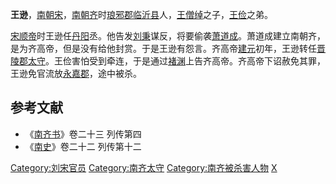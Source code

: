 '''王逊'''，[[南朝宋|南朝宋]]，[[南朝齐|南朝齐]]时[[琅邪郡|琅邪郡]][[临沂县|临沂县]]人，[[王僧绰|王僧绰]]之子，[[王儉_(南朝)|王俭]]之弟。

[[宋顺帝|宋顺帝]]时王逊任[[丹阳|丹阳]]丞。他告发[[刘秉|刘秉]]谋反，将要偷袭[[萧道成|萧道成]]。萧道成建立南朝齐，是为齐高帝，但是没有给他封赏。于是王逊有怨言。齐高帝[[建元_(南齐)|建元]]初年，王逊转任[[晋陵郡|晋陵郡]][[太守|太守]]。王俭害怕受到牵连，于是通过[[褚渊|褚渊]]上告齐高帝。齐高帝下诏赦免其罪，王逊免官流放[[永嘉郡|永嘉郡]]，途中被杀。

==参考文献==
* 《[[南齐书|南齐书]]》卷二十三 列传第四
* 《[[南史|南史]]》卷二十二 列传第十二
{{DEFAULTSORT:W}}
[[Category:刘宋官员|Category:刘宋官员]]
[[Category:南齐太守|Category:南齐太守]]
[[Category:南齐被杀害人物|Category:南齐被杀害人物]]
[[Category:琅邪王氏|X]]